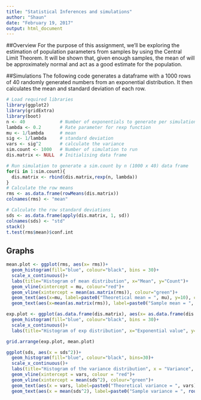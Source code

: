 ```yaml
---
title: "Statistical Inferences and simulations"
author: "Shaun"
date: "February 19, 2017"
output: html_document
---
```

##Overview
For the purpose of this assignment, we'll be exploring the estimation of population parameters from samples by using the Central Limit Theorem. It will be shown that, given enough samples, the mean of will be approximately normal and act as a good estimate for the population.

##Simulations
The following code generates a dataframe with a 1000 rows of 40 randomly generated numbers from an exponential distribution.
It then calculates the mean and standard deviation of each row.

```r
# Load required libraries
library(ggplot2)
library(gridExtra)
library(boot)
n <- 40             # Number of exponentials to generate per simulation
lambda <- 0.2       # Rate parameter for rexp function
mu <- 1/lambda      # mean 
sig <- 1/lambda     # standard deviation
vars <- sig^2       # calculate the variance
sim.count <- 1000   # Number of simulation to run
dis.matrix <- NULL  # Initialising data frame

# Run simulation to generate a sim.count by n (1000 x 40) data frame 
for(i in 1:sim.count){
  dis.matrix <- rbind(dis.matrix,rexp(n, lambda))
}
# Calculate the row means
rms <- as.data.frame(rowMeans(dis.matrix))
colnames(rms) <- "mean"

# Calculate the row standard deviations
sds <- as.data.frame(apply(dis.matrix, 1, sd))
colnames(sds) <- "std"
stack()
t.test(rms$mean)$conf.int
```

## Graphs

```r
mean.plot <- ggplot(rms, aes(x= rms))+
  geom_histogram(fill="blue", colour="black", bins = 30)+
  scale_x_continuous()+
  labs(title="Histogram of mean distribution", x="Mean", y="Count")+
  geom_vline(xintercept = mu, colour="red")+
  geom_vline(xintercept = mean(as.matrix(rms)), colour="green")+
  geom_text(aes(x=mu, label=paste0("Theoretical mean = ", mu), y=10), colour="red")+
  geom_text(aes(x=mean(as.matrix(rms)), label=paste0("Sample mean = ", round(mean(as.matrix(rms)),2)), y=30), colour="green")

exp.plot <- ggplot(as.data.frame(dis.matrix), aes(x= as.data.frame(dis.matrix)))+
  geom_histogram(fill="blue", colour="black", bins = 30)+
  scale_x_continuous()+
  labs(title="Histogram of exp distribution", x="Exponential value", y="Count")

grid.arrange(exp.plot, mean.plot)

```


```r
ggplot(sds, aes(x = sds^2))+
  geom_histogram(fill="blue", colour="black", bins=30)+
  scale_x_continuous()+
  labs(title="Histogram of the variance distribution", x = "Variance", y = "Count")+
  geom_vline(xintercept = vars, colour = "red")+
  geom_vline(xintercept = mean(sds^2), colour="green")+
  geom_text(aes(x = vars, label=paste0("Theoretical variance = ", vars), y=10), colour="red")+
  geom_text(aes(x = mean(sds^2), label=paste0("Sample variance = ", round(mean(sds^2),2)), y=30), colour="green")
```